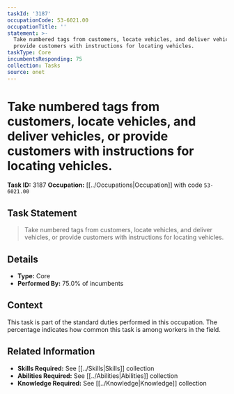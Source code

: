 ```yaml
---
taskId: '3187'
occupationCode: 53-6021.00
occupationTitle: ''
statement: >-
  Take numbered tags from customers, locate vehicles, and deliver vehicles, or
  provide customers with instructions for locating vehicles.
taskType: Core
incumbentsResponding: 75
collection: Tasks
source: onet
---
```

# Take numbered tags from customers, locate vehicles, and deliver vehicles, or provide customers with instructions for locating vehicles.

**Task ID:** 3187
**Occupation:** [[../Occupations|Occupation]] with code `53-6021.00`

## Task Statement

> Take numbered tags from customers, locate vehicles, and deliver vehicles, or provide customers with instructions for locating vehicles.

## Details

- **Type:** Core
- **Performed By:** 75.0% of incumbents

## Context

This task is part of the standard duties performed in this occupation. The percentage indicates how common this task is among workers in the field.

## Related Information

- **Skills Required:** See [[../Skills|Skills]] collection
- **Abilities Required:** See [[../Abilities|Abilities]] collection
- **Knowledge Required:** See [[../Knowledge|Knowledge]] collection
